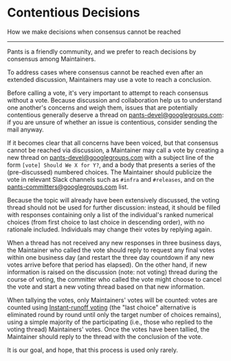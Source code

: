 # Contentious Decisions

How we make decisions when consensus cannot be reached

---

Pants is a friendly community, and we prefer to reach decisions by consensus among Maintainers.

To address cases where consensus cannot be reached even after an extended discussion, Maintainers may use a vote to reach a conclusion.

Before calling a vote, it's very important to attempt to reach consensus without a vote. Because discussion and collaboration help us to understand one another's concerns and weigh them, issues that are potentially contentious generally deserve a thread on [pants-devel@googlegroups.com](mailto:pants-devel@googlegroups.com): if you are unsure of whether an issue is contentious, consider sending the mail anyway.

If it becomes clear that all concerns have been voiced, but that consensus cannot be reached via discussion, a Maintainer may call a vote by creating a new thread on [pants-devel@googlegroups.com](mailto:pants-devel@googlegroups.com) with a subject line of the form `[vote] Should We X for Y?`, and a body that presents a series of the (pre-discussed) numbered choices. The Maintainer should publicize the vote in relevant Slack channels such as `#infra` and `#releases`, and on the [pants-committers@googlegroups.com](mailto:pants-committers@googlegroups.com) list.

Because the topic will already have been extensively discussed, the voting thread should not be used for further discussion: instead, it should be filled with responses containing only a list of the individual's ranked numerical choices (from first choice to last choice in descending order), with no rationale included. Individuals may change their votes by replying again.

When a thread has not received any new responses in three business days, the Maintainer who called the vote should reply to request any final votes within one business day (and restart the three day countdown if any new votes arrive before that period has elapsed). On the other hand, if new information is raised on the discussion (note: not voting) thread during the course of voting, the committer who called the vote might choose to cancel the vote and start a new voting thread based on that new information.

When tallying the votes, only Maintainers' votes will be counted: votes are counted using [Instant-runoff voting](https://en.wikipedia.org/wiki/Instant-runoff_voting) (the "last choice" alternative is eliminated round by round until only the target number of choices remains), using a simple majority of the participating (i.e., those who replied to the voting thread) Maintainers' votes. Once the votes have been tallied, the Maintainer should reply to the thread with the conclusion of the vote.

It is our goal, and hope, that this process is used only rarely.
